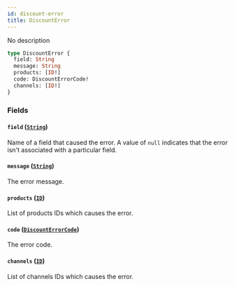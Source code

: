 ```yaml
---
id: discount-error
title: DiscountError
---
```


No description

```graphql
type DiscountError {
  field: String
  message: String
  products: [ID!]
  code: DiscountErrorCode!
  channels: [ID!]
}
```

### Fields

#### `field` ([`String`](../../../developer/api-reference/scalars/string))

Name of a field that caused the error. A value of `null` indicates that the error isn't associated with a particular field.

#### `message` ([`String`](../../../developer/api-reference/scalars/string))

The error message.

#### `products` ([`ID`](../../../developer/api-reference/scalars/id))

List of products IDs which causes the error.

#### `code` ([`DiscountErrorCode`](../../../developer/api-reference/enums/discount-error-code))

The error code.

#### `channels` ([`ID`](../../../developer/api-reference/scalars/id))

List of channels IDs which causes the error.
